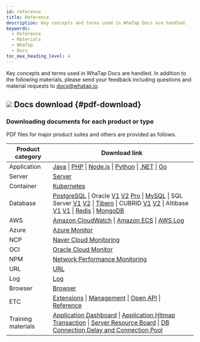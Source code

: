 ```yaml
---
id: reference
title: Reference
description: Key concepts and terms used in WhaTap Docs are handled.
keywords:
  - Reference
  - Materials
  - WhaTap
  - Docs
toc_max_heading_level: 4
---
```


Key concepts and terms used in WhaTap Docs are handled. In addition to the following materials, please send your feedback including questions and material requests to docs@whatap.io.


<DocCardList/>

## ![](/img/ic-pdf-download.svg) Docs download {#pdf-download}

### Downloading documents for each product or type

PDF files for major product suites and others are provided as follows.

<div class='download-pdf'>

| Product category   | Download link                                                                                                                                                                                                                                                                                                                                                                                                                                                                                                                                                                                                                                                                                                                                                                                                                                                                                                                                                                            |
| ------------------ | ---------------------------------------------------------------------------------------------------------------------------------------------------------------------------------------------------------------------------------------------------------------------------------------------------------------------------------------------------------------------------------------------------------------------------------------------------------------------------------------------------------------------------------------------------------------------------------------------------------------------------------------------------------------------------------------------------------------------------------------------------------------------------------------------------------------------------------------------------------------------------------------------------------------------------------------------------------------------------------------- |
| Application        | [Java](https://github.com/whatap/whatap-docs/releases/download/v2.12.0%40en/whatap-apm-java-monitoring-en.pdf) \| [PHP](https://github.com/whatap/whatap-docs/releases/download/v2.12.0%40en/whatap-apm-php-monitoring-en.pdf) \| [Node.js](https://github.com/whatap/whatap-docs/releases/download/v2.12.0%40en/whatap-apm-nodejs-monitoring-en.pdf) \| [Python](https://github.com/whatap/whatap-docs/releases/download/v2.12.0%40en/whatap-apm-python-monitoring-en.pdf) \| [.NET](https://github.com/whatap/whatap-docs/releases/download/v2.12.0%40en/whatap-apm-dotnet-monitoring-en.pdf) \| [Go](https://github.com/whatap/whatap-docs/releases/download/v2.12.0%40en/whatap-apm-go-monitoring-en.pdf)                                                                                                                                                                                                                                                                                                                                                                                                                                                                      |
| Server             | [Server](https://github.com/whatap/whatap-docs/releases/download/v2.12.0%40en/whatap-server-monitoring-en.pdf)                                                                                                                                                                                                                                                                                                                                                                                                                                                                                                                                                                                                                                                                                                                                                                                                                                                                                                          |
| Container          | [Kubernetes](https://github.com/whatap/whatap-docs/releases/download/v2.12.0%40en/whatap-kubernetes-monitoring-en.pdf)                                                                                                                                                                                                                                                                                                                                                                                                                                                                                                                                                                                                                                                                                                                                                                                                                                                                                                  |
| Database           | [PostgreSQL](https://github.com/whatap/whatap-docs/releases/download/v2.12.0%40en/whatap-db-postgresql-monitoring-en.pdf) \| Oracle [V1](https://content.whatap.io/24/07/01/004400whatap-db-oracle-monitoring-en.pdf) [V2](https://github.com/whatap/whatap-docs/releases/download/v2.12.0%40en/whatap-db-oracle-v2-monitoring-en.pdf) [Pro](https://github.com/whatap/whatap-docs/releases/download/v2.12.0%40en/whatap-db-oracle-pro-monitoring-en.pdf) \| [MySQL](https://github.com/whatap/whatap-docs/releases/download/v2.12.0%40en/whatap-db-mysql-monitoring-en.pdf) \| SQL Server [V1](https://content.whatap.io/24/09/30/000722whatap-db-mssql-monitoring-en.pdf) [V2](https://github.com/whatap/whatap-docs/releases/download/v2.12.0%40en/whatap-db-mssql-monitoring-en.pdf) \| [Tibero](https://github.com/whatap/whatap-docs/releases/download/v2.12.0%40en/whatap-db-tibero-monitoring-en.pdf) \| CUBRID [V1](https://content.whatap.io/24/09/02/042904whatap-db-cubrid-monitoring-en.pdf) [V2](https://github.com/whatap/whatap-docs/releases/download/v2.12.0%40en/whatap-db-cubrid-monitoring-en.pdf) \| Altibase [V1](https://content.whatap.io/24/09/02/042904whatap-db-altibase-monitoring-en.pdf) [V1](https://github.com/whatap/whatap-docs/releases/download/v2.12.0%40en/whatap-db-altibase-monitoring-en.pdf) \| [Redis](https://github.com/whatap/whatap-docs/releases/download/v2.12.0%40en/whatap-db-redis-monitoring-en.pdf) \| [MongoDB](https://github.com/whatap/whatap-docs/releases/download/v2.12.0%40en/whatap-db-mongodb-monitoring-en.pdf) |
| AWS                | [Amazon CloudWatch](https://github.com/whatap/whatap-docs/releases/download/v2.12.0%40en/whatap-amazon-cloudwatch-en.pdf) \| [Amazon ECS](https://github.com/whatap/whatap-docs/releases/download/v2.12.0%40en/whatap-amazon-ecs-en.pdf) \| [AWS Log](https://github.com/whatap/whatap-docs/releases/download/v2.12.0%40en/whatap-aws-log-monitoring-en.pdf)                                                                                                                                                                                                                                                                                                                                                                                                                                                                                                                                                                                                                                                                                                                          |
| Azure              | [Azure Monitor](https://github.com/whatap/whatap-docs/releases/download/v2.12.0%40en/whatap-azure-en.pdf)                                                                                                                                                                                                                                                                                                                                                                                                                                                                                                                                                                                                                                                                                                                                                                                                                                                                                                               |
| NCP                | [Naver Cloud Monitoring](https://github.com/whatap/whatap-docs/releases/download/v2.12.0%40en/whatap-ncloud-en.pdf)                                                                                                                                                                                                                                                                                                                                                                                                                                                                                                                                                                                                                                                                                                                                                                                                                                                                                                     |
| OCI                | [Oracle Cloud Monitor](https://github.com/whatap/whatap-docs/releases/download/v2.12.0%40en/whatap-oracle-cloud-en.pdf)                                                                                                                                                                                                                                                                                                                                                                                                                                                                                                                                                                                                                                                                                                                                                                                                                                                                                                 |
| NPM                | [Network Performance Monitoring](https://github.com/whatap/whatap-docs/releases/download/v2.12.0%40en/whatap-network-performance-monitoring-en.pdf)                                                                                                                                                                                                                                                                                                                                                                                                                                                                                                                                                                                                                                                                                                                                                                                                                                                                     |
| URL                | [URL](https://github.com/whatap/whatap-docs/releases/download/v2.12.0%40en/whatap-url-monitoring-en.pdf)                                                                                                                                                                                                                                                                                                                                                                                                                                                                                                                                                                                                                                                                                                                                                                                                                                                                                                                |
| Log                | [Log](https://github.com/whatap/whatap-docs/releases/download/v2.12.0%40en/whatap-log-monitoring-en.pdf)                                                                                                                                                                                                                                                                                                                                                                                                                                                                                                                                                                                                                                                                                                                                                                                                                                                                                                                |
| Browser            | [Browser](https://github.com/whatap/whatap-docs/releases/download/v2.12.0%40en/whatap-browser-monitoring-en.pdf)                                                                                                                                                                                                                                                                                                                                                                                                                                                                                                                                                                                                                                                                                                                                                                                                                                                                                                        |
| ETC                | [Extensions](https://github.com/whatap/whatap-docs/releases/download/v2.12.0%40en/whatap-extensions-en.pdf) \| [Management](https://github.com/whatap/whatap-docs/releases/download/v2.12.0%40en/whatap-manage-en.pdf) \| [Open API](https://content.whatap.io/24/09/30/000725whatap-open-api-en.pdf) \| [Reference](https://github.com/whatap/whatap-docs/releases/download/v2.12.0%40en/whatap-reference-en.pdf)                                                                                                                                                                                                                                                                                                                                                                                                                                                                                                                                                                                                                                                                       |
| Training materials | [Application Dashboard](https://content.whatap.io/24/05/03/043840whatap-best-practice-guides-about-apm-dashboard-en.pdf) \| [Application Hitmap Transaction](https://content.whatap.io/24/05/03/043841whatap-best-practice-guides-about-apm-hitmap-class-en.pdf) \| [Server Resource Board](https://content.whatap.io/24/05/03/043841whatap-best-practice-guides-about-server-dashboard-en.pdf) \| [DB Connection Delay and Connection Pool](https://content.whatap.io/24/05/03/043841whatap-best-practice-guides-about-apm-dbc-en.pdf)                                                                                                                                                                                                                                                                                                                                                                                                                                                              |

</div>